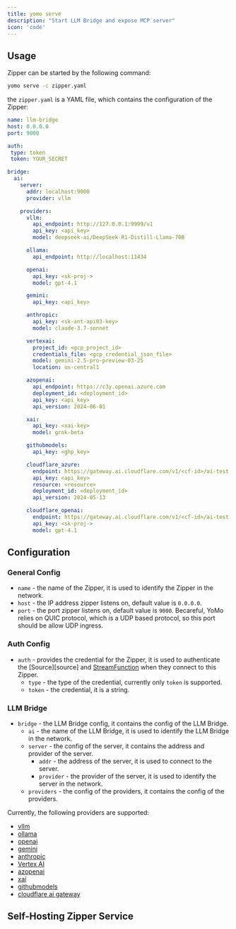 ```yaml
---
title: yomo serve
description: "Start LLM Bridge and expose MCP server"
icon: 'code'
---
```


## Usage

Zipper can be started by the following command:

```bash
yomo serve -c zipper.yaml
```

the `zipper.yaml` is a YAML file, which contains the configuration of the Zipper:

```yaml zipper.yaml
name: llm-bridge
host: 0.0.0.0
port: 9000

auth:
 type: token
 token: YOUR_SECRET

bridge:
  ai:
    server:
      addr: localhost:9000
      provider: vllm

    providers:
      vllm:
        api_endpoint: http://127.0.0.1:9999/v1
        api_key: <api_key>
        model: deepseek-ai/DeepSeek-R1-Distill-Llama-70B

      ollama:
        api_endpoint: http://localhost:11434

      openai:
        api_key: <sk-proj->
        model: gpt-4.1

      gemini:
        api_key: <api_key>

      anthropic:
        api_key: <sk-ant-api03-key>
        model: claude-3.7-sonnet

      vertexai:
        project_id: <gcp_project_id>
        credentials_file: <gcp_credential_json_file>
        model: gemini-2.5-pro-preview-03-25
        location: us-central1

      azopenai:
        api_endpoint: https://c3y.openai.azure.com
        deployment_id: <deployment_id>
        api_key: <api_key>
        api_version: 2024-06-01

      xai:
        api_key: <xai-key>
        model: grok-beta

      githubmodels:
        api_key: <ghp_key>

      cloudflare_azure:
        endpoint: https://gateway.ai.cloudflare.com/v1/<cf-id>/ai-test
        api_key: <api_key>
        resource: <resource>
        deployment_id: <deployment_id>
        api_version: 2024-05-13

      cloudflare_openai:
        endpoint: https://gateway.ai.cloudflare.com/v1/<cf-id>/ai-test
        api_key: <sk-proj->
        model: gpt-4.1
```

## Configuration

### General Config

- `name` - the name of the Zipper, it is used to identify the Zipper in the network.
- `host` - the IP address zipper listens on, default value is `0.0.0.0`.
- `port` - the port zipper listens on, default value is `9000`. Becareful, YoMo relies on QUIC protocol, which is a UDP based protocol, so this port should be allow UDP ingress.

### Auth Config

- `auth` - provides the credential for the Zipper, it is used to authenticate the [Source][source] and [StreamFunction][sfn] when they connect to this Zipper.
  - `type` - the type of the credential, currently only `token` is supported.
  - `token` - the credential, it is a string.

### LLM Bridge

- `bridge` - the LLM Bridge config, it contains the config of the LLM Bridge.
  - `ai` - the name of the LLM Bridge, it is used to identify the LLM Bridge in the network.
  - `server` - the config of the server, it contains the address and provider of the server.
    - `addr` - the address of the server, it is used to connect to the server.
    - `provider` - the provider of the server, it is used to identify the server in the network.
  - `providers` - the config of the providers, it contains the config of the providers.

Currently, the following providers are supported:

- [vllm](https://docs.vllm.ai)
- [ollama](https://ollama.com/)
- [openai](https://openai.com)
- [gemini](https://gemini.google/assistant/)
- [anthropic](https://www.anthropic.com/)
- [Vertex AI](https://cloud.google.com/vertex-ai)
- [azopenai](https://learn.microsoft.com/en-us/azure/ai-services/openai/)
- [xai](https://x.ai/)
- [githubmodels](https://docs.github.com/en/github-models/prototyping-with-ai-models)
- [cloudflare ai gateway](https://developers.cloudflare.com/ai-gateway/)

## Self-Hosting Zipper Service

[sfn]: /sfn/intro

